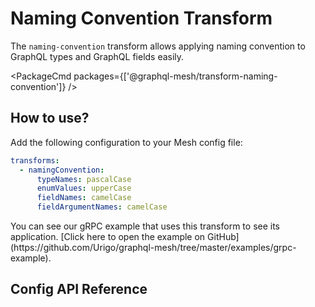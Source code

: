 
# Naming Convention Transform

The `naming-convention` transform allows applying naming convention to GraphQL types and GraphQL fields easily.

<PackageCmd packages={['@graphql-mesh/transform-naming-convention']} />

## How to use?

Add the following configuration to your Mesh config file:

```yaml
transforms:
  - namingConvention:
      typeNames: pascalCase
      enumValues: upperCase
      fieldNames: camelCase
      fieldArgumentNames: camelCase
```

<Callout>
  You can see our gRPC example that uses this transform to see its application. [Click here to open the example on
  GitHub](https://github.com/Urigo/graphql-mesh/tree/master/examples/grpc-example).
</Callout>

## Config API Reference


<API />
